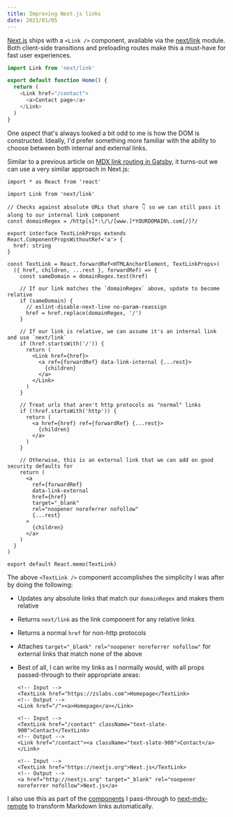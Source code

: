 ```yaml
---
title: Improving Next.js links
date: 2021/01/05
---
```


[Next.js](https://nextjs.org) ships with a `<Link />` component, available via the [next/link](https://nextjs.org/docs/api-reference/next/link) module. Both client-side transitions and preloading routes make this a must-have for fast user experiences.

```js filename=index.js
import Link from 'next/link'

export default function Home() {
  return (
    <Link href="/contact">
      <a>Contact page</a>
    </Link>
  )
}
```

One aspect that's always looked a bit odd to me is how the DOM is constructed. Ideally, I'd prefer something more familiar with the ability to choose between both internal and external links.

Similar to a previous article on [MDX link routing in Gatsby](/articles/mdx-link-routing-in-gatsby), it turns-out we can use a very similar approach in Next.js:

```tsx filename=TextLink.js
import * as React from 'react'

import Link from 'next/link'

// Checks against absolute URLs that share 👇 so we can still pass it along to our internal link component
const domainRegex = /http[s]*:\/\/[www.]*YOURDOMAIN\.com[/]?/

export interface TextLinkProps extends React.ComponentPropsWithoutRef<'a'> {
  href: string
}

const TextLink = React.forwardRef<HTMLAnchorElement, TextLinkProps>(
  ({ href, children, ...rest }, forwardRef) => {
    const sameDomain = domainRegex.test(href)

    // If our link matches the `domainRegex` above, update to become relative
    if (sameDomain) {
      // eslint-disable-next-line no-param-reassign
      href = href.replace(domainRegex, '/')
    }

    // If our link is relative, we can assume it's an internal link and use `next/link`
    if (href.startsWith('/')) {
      return (
        <Link href={href}>
          <a ref={forwardRef} data-link-internal {...rest}>
            {children}
          </a>
        </Link>
      )
    }

    // Treat urls that aren't http protocols as "normal" links
    if (!href.startsWith('http')) {
      return (
        <a href={href} ref={forwardRef} {...rest}>
          {children}
        </a>
      )
    }

    // Otherwise, this is an external link that we can add on good security defaults for
    return (
      <a
        ref={forwardRef}
        data-link-external
        href={href}
        target="_blank"
        rel="noopener noreferrer nofollow"
        {...rest}
      >
        {children}
      </a>
    )
  }
)

export default React.memo(TextLink)
```

The above `<TextLink />` component accomplishes the simplicity I was after by doing the following:

- Updates any absolute links that match our `domainRegex` and makes them relative
- Returns `next/link` as the link component for any relative links
- Returns a normal `href` for non-http protocols
- Attaches `target="_blank" rel="noopener noreferrer nofollow"` for external links that match none of the above
- Best of all, I can write my links as I normally would, with all props passed-through to their appropriate areas:

  ```markup
  <!-- Input -->
  <TextLink href="https://zslabs.com">Homepage</TextLink>
  <!-- Output -->
  <Link href="/"><a>Homepage</a></Link>

  <!-- Input -->
  <TextLink href="/contact" className="text-slate-900">Contact</TextLink>
  <!-- Output -->
  <Link href="/contact"><a className="text-slate-900">Contact</a></Link>

  <!-- Input -->
  <TextLink href="https://nextjs.org">Next.js</TextLink>
  <!-- Output -->
  <a href="http://nextjs.org" target="_blank" rel="noopener noreferrer nofollow">Next.js</a>
  ```

I also use this as part of the [components](https://github.com/zslabs/zslabs-v3/blob/master/pages/articles/%5Bslug%5D.js#L29) I pass-through to [next-mdx-remote](https://github.com/hashicorp/next-mdx-remote) to transform Markdown links automatically.
